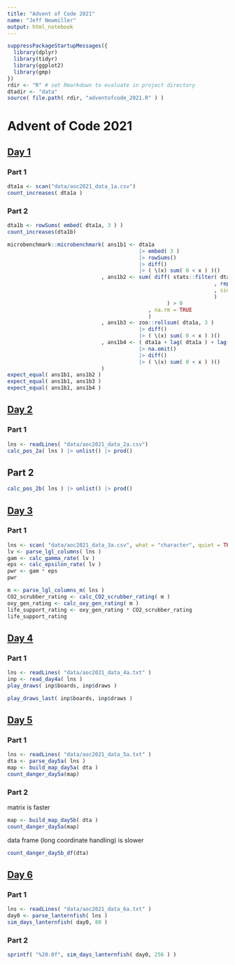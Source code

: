 ```yaml
---
title: "Advent of Code 2021"
name: "Jeff Newmiller"
output: html_notebook
---
```


```r
suppressPackageStartupMessages({
  library(dplyr)
  library(tidyr)
  library(ggplot2)
  library(gmp)
})
rdir <- "R" # set Rmarkdown to evaluate in project directory
dtadir <- "data"
source( file.path( rdir, "adventofcode_2021.R" ) )
```


# Advent of Code 2021

## [Day 1](https://adventofcode.com/2021/day/1)

### Part 1

```r
dta1a <- scan("data/aoc2021_data_1a.csv")
count_increases( dta1a )
```


### Part 2

```r
dta1b <- rowSums( embed( dta1a, 3 ) )
count_increases(dta1b)
```

```r
microbenchmark::microbenchmark( ans1b1 <- dta1a
                                          |> embed( 3 )
                                          |> rowSums()
                                          |> diff()
                                          |> ( \(x) sum( 0 < x ) )()
                              , ans1b2 <- sum( diff( stats::filter( dta1a
                                                                  , rep( 1, 3 )
                                                                  , sides = 2
                                                                  )
                                                   ) > 0
                                             , na.rm = TRUE
                                             )
                              , ans1b3 <- zoo::rollsum( dta1a, 3 )
                                          |> diff()
                                          |> ( \(x) sum( 0 < x ) )()
                              , ans1b4 <- ( dta1a + lag( dta1a ) + lag( dta1a, n = 2 ) )
                                          |> na.omit()
                                          |> diff()
                                          |> ( \(x) sum( 0 < x ) )()
                              )
expect_equal( ans1b1, ans1b2 )
expect_equal( ans1b1, ans1b3 )
expect_equal( ans1b1, ans1b4 )
```

## [Day 2](https://adventofcode.com/2021/day/2)

### Part 1

```r
lns <- readLines( "data/aoc2021_data_2a.csv")
calc_pos_2a( lns ) |> unlist() |> prod()
```

## Part 2

```r
calc_pos_2b( lns ) |> unlist() |> prod()
```
## [Day 3](https://adventofcode.com/2021/day/3)

### Part 1

```r
lns <- scan( "data/aoc2021_data_3a.csv", what = "character", quiet = TRUE )
lv <- parse_lgl_columns( lns )
gam <- calc_gamma_rate( lv )
eps <- calc_epsilon_rate( lv )
pwr <- gam * eps
pwr
```
```r
m <- parse_lgl_columns_m( lns )
CO2_scrubber_rating <- calc_CO2_scrubber_rating( m )
oxy_gen_rating <- calc_oxy_gen_rating( m )
life_support_rating <- oxy_gen_rating * CO2_scrubber_rating
life_support_rating
```

## [Day 4](https://adventofcode.com/2021/day/4)

### Part 1

```r
lns <- readLines( "data/aoc2021_data_4a.txt" )
inp <- read_day4a( lns )
play_draws( inp$boards, inp$draws )
```

```r
play_draws_last( inp$boards, inp$draws )
```
## [Day 5](https://adventofcode.com/2021/day/5)

### Part 1

```r
lns <- readLines( "data/aoc2021_data_5a.txt" )
dta <- parse_day5a( lns )
map <- build_map_day5a( dta )
count_danger_day5a(map)
```

### Part 2

matrix is faster

```r
map <- build_map_day5b( dta )
count_danger_day5a(map)
```

data frame (long coordinate handling) is slower

```r
count_danger_day5b_df(dta)
```
## [Day 6](https://adventofcode.com/2021/day/6)

### Part 1

```r
lns <- readLines( "data/aoc2021_data_6a.txt" )
day0 <- parse_lanternfish( lns )
sim_days_lanternfish( day0, 80 )
```

### Part 2

```r
sprintf( "%20.0f", sim_days_lanternfish( day0, 256 ) )
```

